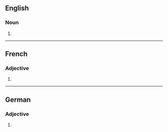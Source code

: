 ==English==

===Noun===
{{head|en|noun plural form}}

# {{plural of|adversative|lang=en}}

----

==French==

===Adjective===
{{head|fr|adjective form}}

# {{feminine plural of|adversatif|lang=fr}}

----

==German==

===Adjective===
{{head|de|adjective form}}

# {{inflected form of|adversativ|lang=de}}
{{rfc-auto}}